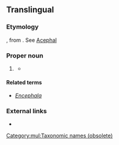 ==Translingual==
{{wikipedia}}
{{wikipedia|Bivalvia}}
{{wikispecies|Bivalvia}}

===Etymology===
{{etyl|NL.|mul}}, from {{etyl|grc|mul}} {{m|grc|ἀκέφαλος||headless}}. See [[Acephal]]

===Proper noun===
{{taxoninfl}}

# {{label|mul|obsolete}} {{taxon|class|phylum|Mollusca|the [[Bivalvia]]}}
#* {{quote-book
|author=Philip Henry Gosse
|title=[[s:Natural History, Mollusca|Natural History]]
|year=1854
|page=57
|passage=Naturalists arrange the Mollusca in six classes, named ''Cephalopoda'', ''Pteropoda'', ''Gasteropoda'', ''Conchifera'', ''Brachiopoda'', and ''Tunicata''. Of these the first three are sometimes distinguished as ''[[Encephala]]'', or furnished with a head; the last three as '''''Acephala''''', being destitute of that organ.
}}

====Related terms====
* ''[[Encephala]]''

===External links===
* {{R:Century 1911}}

[[Category:mul:Taxonomic names (obsolete)]]